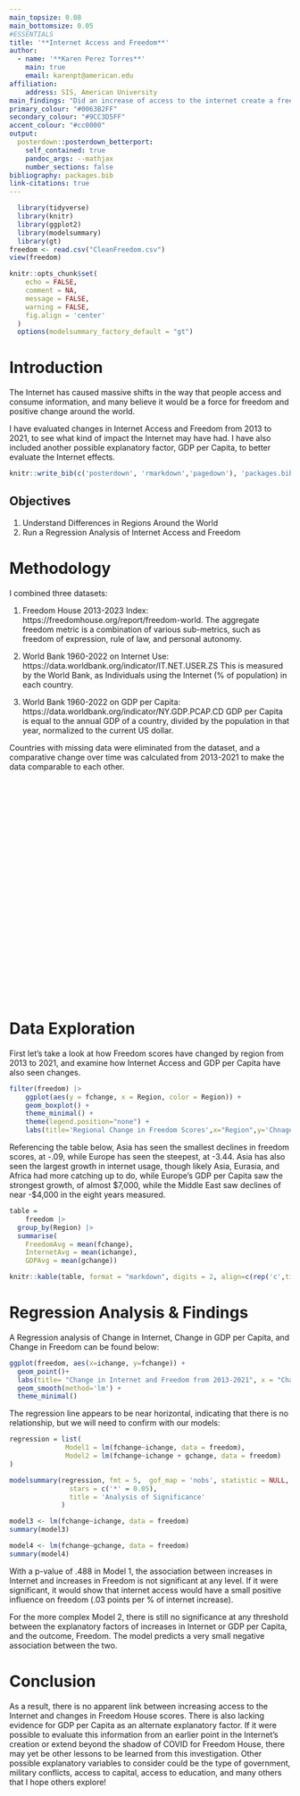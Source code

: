```yaml
---
main_topsize: 0.08 
main_bottomsize: 0.05
#ESSENTIALS
title: '**Internet Access and Freedom**'
author:
  - name: '**Karen Perez Torres**'
    main: true
    email: karenpt@american.edu
affiliation:
    address: SIS, American University
main_findings: "Did an increase of access to the internet create a freer world?"
primary_colour: "#0063B2FF"
secondary_colour: "#9CC3D5FF"
accent_colour: "#cc0000"
output: 
  posterdown::posterdown_betterport:
    self_contained: true
    pandoc_args: --mathjax
    number_sections: false
bibliography: packages.bib
link-citations: true
---
```


```r
  library(tidyverse)
  library(knitr)
  library(ggplot2)
  library(modelsummary)
  library(gt)
freedom <- read.csv("CleanFreedom.csv")
view(freedom)
```

```r
knitr::opts_chunk$set(
    echo = FALSE,
    comment = NA,
    message = FALSE, 
    warning = FALSE,
    fig.align = 'center'
  )
  options(modelsummary_factory_default = "gt")
```

# Introduction

The Internet has caused massive shifts in the way that people access and consume information, and many believe it would be a force for freedom and positive change around the world. 

I have evaluated changes in Internet Access and Freedom from 2013 to 2021, to see what kind of impact the Internet may have had. I have also included another possible explanatory factor, GDP per Capita, to better evaluate the Internet effects.
```r
knitr::write_bib(c('posterdown', 'rmarkdown','pagedown'), 'packages.bib')
```

## Objectives

1. Understand Differences in Regions Around the World
2. Run a Regression Analysis of Internet Access and Freedom

# Methodology

I combined three datasets:

1. Freedom House 2013-2023 Index: https://freedomhouse.org/report/freedom-world. 
The aggregate freedom metric is a combination of various sub-metrics, such as freedom of expression, rule of law, and personal autonomy.

2. World Bank 1960-2022 on Internet Use: https://data.worldbank.org/indicator/IT.NET.USER.ZS
This is measured by the World Bank, as Individuals using the Internet (% of population) in each country. 

3. World Bank 1960-2022 on GDP per Capita: https://data.worldbank.org/indicator/NY.GDP.PCAP.CD
GDP per Capita is equal to the annual GDP of a country, divided by the population in that year, normalized to the current US dollar.

Countries with missing data were eliminated from the dataset, and a comparative change over time was calculated from 2013-2021 to make the data comparable to each other.

<br>
<br>
<br>
<br>
<br>
<br>
<br>
<br>
<br>
<br>
<br>
<br>
<br>
<br>
<br>
<br>
<br>
<br>
<br>
<br>
<br>
<br>
<br>

# Data Exploration

First let's take a look at how Freedom scores have changed by region from 2013 to 2021, and examine how Internet Access and GDP per Capita have also seen changes.

```r
filter(freedom) |>  
    ggplot(aes(y = fchange, x = Region, color = Region)) +
    geom_boxplot() +
    theme_minimal() +
    theme(legend.position="none") +
    labs(title='Regional Change in Freedom Scores',x="Region",y='Chnage in Score')
```

Referencing the table below, Asia has seen the smallest declines in freedom scores, at -.09, while Europe has seen the steepest, at -3.44.
Asia has also seen the largest growth in internet usage, though likely Asia, Eurasia, and Africa had more catching up to do, while Europe's GDP per Capita saw the strongest growth, of almost $7,000, while the Middle East saw declines of near -$4,000 in the eight years measured.

```r
table =
    freedom |>
  group_by(Region) |>
  summarise(
    FreedomAvg = mean(fchange),
    InternetAvg = mean(ichange),
    GDPAvg = mean(gchange))

knitr::kable(table, format = "markdown", digits = 2, align=c(rep('c',times=4)))
```

# Regression Analysis & Findings


A Regression analysis of Change in Internet, Change in GDP per Capita, and Change in Freedom can be found below:

```r
ggplot(freedom, aes(x=ichange, y=fchange)) +
  geom_point()+
  labs(title= "Change in Internet and Freedom from 2013-2021", x = "Change in Internet (%)", y = "Change in Freedom Score") + 
  geom_smooth(method='lm') +
  theme_minimal()
```
The regression line appears to be near horizontal, indicating that there is no relationship, but we will need to confirm with our models:


```r
regression = list(
              Model1 = lm(fchange~ichange, data = freedom),
              Model2 = lm(fchange~ichange + gchange, data = freedom)
)
```

```r
modelsummary(regression, fmt = 5,  gof_map = 'nobs', statistic = NULL, 
               stars = c('*' = 0.05),
               title = 'Analysis of Significance'
             )
```

```r
model3 <- lm(fchange~ichange, data = freedom)
summary(model3)
```

```r
model4 <- lm(fchange~gchange, data = freedom)
summary(model4)
```

With a p-value of .488 in Model 1, the association between increases in Internet and increases in Freedom is not significant at any level. If it were significant, it would show that internet access would have a small positive influence on freedom (.03 points per % of internet increase).

For the more complex Model 2, there is still no significance at any threshold between the explanatory factors of increases in Internet or GDP per Capita, and the outcome, Freedom. The model predicts a very small negative association between the two.


# Conclusion

As a result, there is no apparent link between increasing access to the Internet and changes in Freedom House scores. There is also lacking evidence for GDP per Capita as an alternate explanatory factor. If it were possible to evaluate this information from an earlier point in the Internet's creation or extend beyond the shadow of COVID for Freedom House, there may yet be other lessons to be learned from this investigation. Other possible explanatory variables to consider could be the type of government, military conflicts, access to capital, access to education, and many others that I hope others explore!  


